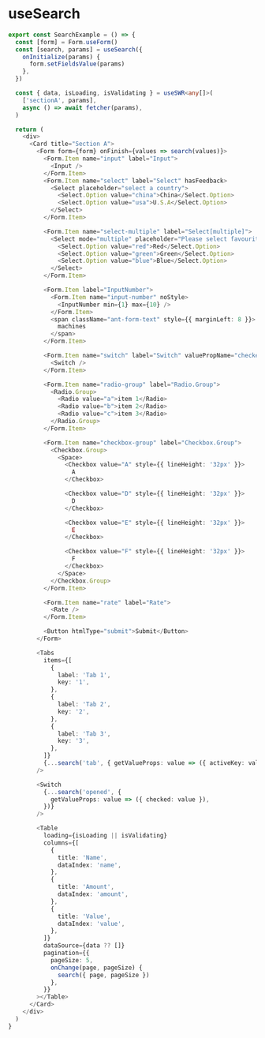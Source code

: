
# useSearch

<SearchExample />

```ts
export const SearchExample = () => {
  const [form] = Form.useForm()
  const [search, params] = useSearch({
    onInitialize(params) {
      form.setFieldsValue(params)
    },
  })

  const { data, isLoading, isValidating } = useSWR<any[]>(
    ['sectionA', params],
    async () => await fetcher(params),
  )

  return (
    <div>
      <Card title="Section A">
        <Form form={form} onFinish={values => search(values)}>
          <Form.Item name="input" label="Input">
            <Input />
          </Form.Item>
          <Form.Item name="select" label="Select" hasFeedback>
            <Select placeholder="select a country">
              <Select.Option value="china">China</Select.Option>
              <Select.Option value="usa">U.S.A</Select.Option>
            </Select>
          </Form.Item>

          <Form.Item name="select-multiple" label="Select[multiple]">
            <Select mode="multiple" placeholder="Please select favourite colors">
              <Select.Option value="red">Red</Select.Option>
              <Select.Option value="green">Green</Select.Option>
              <Select.Option value="blue">Blue</Select.Option>
            </Select>
          </Form.Item>

          <Form.Item label="InputNumber">
            <Form.Item name="input-number" noStyle>
              <InputNumber min={1} max={10} />
            </Form.Item>
            <span className="ant-form-text" style={{ marginLeft: 8 }}>
              machines
            </span>
          </Form.Item>

          <Form.Item name="switch" label="Switch" valuePropName="checked">
            <Switch />
          </Form.Item>

          <Form.Item name="radio-group" label="Radio.Group">
            <Radio.Group>
              <Radio value="a">item 1</Radio>
              <Radio value="b">item 2</Radio>
              <Radio value="c">item 3</Radio>
            </Radio.Group>
          </Form.Item>

          <Form.Item name="checkbox-group" label="Checkbox.Group">
            <Checkbox.Group>
              <Space>
                <Checkbox value="A" style={{ lineHeight: '32px' }}>
                  A
                </Checkbox>

                <Checkbox value="D" style={{ lineHeight: '32px' }}>
                  D
                </Checkbox>

                <Checkbox value="E" style={{ lineHeight: '32px' }}>
                  E
                </Checkbox>

                <Checkbox value="F" style={{ lineHeight: '32px' }}>
                  F
                </Checkbox>
              </Space>
            </Checkbox.Group>
          </Form.Item>

          <Form.Item name="rate" label="Rate">
            <Rate />
          </Form.Item>

          <Button htmlType="submit">Submit</Button>
        </Form>

        <Tabs
          items={[
            {
              label: 'Tab 1',
              key: '1',
            },
            {
              label: 'Tab 2',
              key: '2',
            },
            {
              label: 'Tab 3',
              key: '3',
            },
          ]}
          {...search('tab', { getValueProps: value => ({ activeKey: value }) })}
        />

        <Switch
          {...search('opened', {
            getValueProps: value => ({ checked: value }),
          })}
        />

        <Table
          loading={isLoading || isValidating}
          columns={[
            {
              title: 'Name',
              dataIndex: 'name',
            },
            {
              title: 'Amount',
              dataIndex: 'amount',
            },
            {
              title: 'Value',
              dataIndex: 'value',
            },
          ]}
          dataSource={data ?? []}
          pagination={{
            pageSize: 5,
            onChange(page, pageSize) {
              search({ page, pageSize })
            },
          }}
        ></Table>
      </Card>
    </div>
  )
}
```
